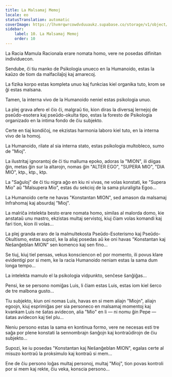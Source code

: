 ```yaml
---
title: La Malsamaj Memoj
locale: eo
statusTranslation: automatic
coverImage: https://lhvmrqwrcowdvduuaukz.supabase.co/storage/v1/object/public/strapi-uploads/small_cover-tratado-de-psicologia-revolucionaria.webp-5e15e1cec4e0ebebcde5d7fc7565d8fd.webp
sidebar:
    label: 10. La Malsamaj Memoj
    order: 10
---
```

La Racia Mamula Racionala erare nomata homo, vere ne posedas difinitan individuecon.

Sendube, ĉi tiu manko de Psikologia unueco en la Humanoido, estas la kaŭzo de tiom da malfacilaĵoj kaj amarecoj.

La fizika korpo estas kompleta unuo kaj funkcias kiel organika tuto, krom se ĝi estas malsana.

Tamen, la interna vivo de la Humanoido neniel estas psikologia unuo.

La plej grava afero el ĉio ĉi, malgraŭ tio, kion diras la diversaj lernejoj de pseŭdo-esotera kaj pseŭdo-okulta tipo, estas la foresto de Psikologia organizado en la intima fondo de ĉiu subjekto.

Certe en tiaj kondiĉoj, ne ekzistas harmonia laboro kiel tuto, en la interna vivo de la homoj.

La Humanoido, rilate al sia interna stato, estas psikologia multobleco, sumo de "Mioj".

La ilustritaj ignorantoj de ĉi tiu malluma epoko, adoras la "MION", ili diigas ĝin, metas ĝin sur la altarojn, nomas ĝin "ALTER EGO", "SUPERA MIO", "DIA MIO", ktp., ktp., ktp.

La "Saĝuloj" de ĉi tiu nigra aĝo en kiu ni vivas, ne volas konstati, ke "Supera Mio" aŭ "Malsupera Mio", estas du sekcioj de la sama pluraligita Egoo...

La Humanoido certe ne havas "Konstantan MION", sed amason da malsamaj Infrahomaj kaj absurdaj "Mioj".

La malriĉa intelekta besto erare nomata homo, similas al malorda domo, kie anstataŭ unu mastro, ekzistas multaj servistoj, kiuj ĉiam volas komandi kaj fari tion, kion ili volas...

La plej granda eraro de la malmultekosta Pseŭdo-Esoterismo kaj Pseŭdo-Okultismo, estas supozi, ke la aliaj posedas aŭ ke oni havas "Konstantan kaj Neŝanĝeblan MION" sen komenco kaj sen fino...

Se tiuj, kiuj tiel pensas, vekus konsciencon eĉ por momento, ili povus klare evidentigi por si mem, ke la racia Humanoido neniam estas la sama dum longa tempo...

La intelekta mamulo el la psikologia vidpunkto, senĉese ŝanĝiĝas...

Pensi, ke se persono nomiĝas Luis, li ĉiam estas Luis, estas iom kiel ŝerco de tre malbona gusto...

Tiu subjekto, kiun oni nomas Luis, havas en si mem aliajn "Miojn", aliajn egoojn, kiuj esprimiĝas per sia personeco en malsamaj momentoj kaj kvankam Luis ne ŝatas avidecon, alia "Mio" en li — ni nomu ĝin Pepe — ŝatas avidecon kaj tiel plu...

Neniu persono estas la sama en kontinua formo, vere ne necesas esti tre saĝa por plene konstati la sennombrajn ŝanĝojn kaj kontraŭdirojn de ĉiu subjekto...

Supozi, ke iu posedas "Konstantan kaj Neŝanĝeblan MION", egalas certe al misuzo kontraŭ la proksimulo kaj kontraŭ si mem...

Ene de ĉiu persono loĝas multaj personoj, multaj "Mioj", tion povas kontroli por si mem kaj rekte, ĉiu veka, konscia persono...

